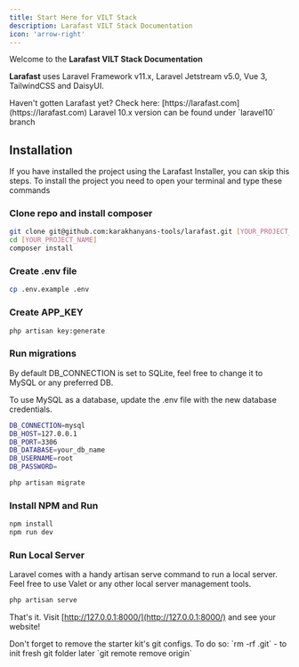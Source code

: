 ```yaml
---
title: Start Here for VILT Stack
description: Larafast VILT Stack Documentation
icon: 'arrow-right'
---
```


Welcome to the **Larafast VILT Stack Documentation**

**Larafast** uses Laravel Framework v11.x, Laravel Jetstream v5.0, Vue 3, TailwindCSS and DaisyUI.

<Tip>
Haven't gotten Larafast yet? Check here: [https://larafast.com](https://larafast.com)
</Tip>

<Warning>
Laravel 10.x version can be found under `laravel10` branch
</Warning>

## Installation

<Warning>
    If you have installed the project using the Larafast Installer, you can skip this steps.
</Warning>
To install the project you need to open your terminal and type these commands

### Clone repo and install composer

```bash
git clone git@github.com:karakhanyans-tools/larafast.git [YOUR_PROJECT_NAME]
cd [YOUR_PROJECT_NAME]
composer install
```

### Create .env file

```bash
cp .env.example .env
```

### Create APP_KEY

```bash
php artisan key:generate
```

### Run migrations

<Tip>
    By default DB_CONNECTION is set to SQLite, feel free to change it to MySQL or any preferred DB.
</Tip>

To use MySQL as a database, update the .env file with the new database credentials.

```bash .env
DB_CONNECTION=mysql
DB_HOST=127.0.0.1
DB_PORT=3306
DB_DATABASE=your_db_name
DB_USERNAME=root
DB_PASSWORD=
```

```bash
php artisan migrate
```

### Install NPM and Run

```bash
npm install
npm run dev
```

### Run Local Server

Laravel comes with a handy artisan serve command to run a local server. Feel free to use Valet or any other local server management tools.

```bash
php artisan serve
```

That's it. Visit [http://127.0.0.1:8000/](http://127.0.0.1:8000/) and see your website!

<Warning>
Don't forget to remove the starter kit's git configs. To do so: `rm -rf .git` - to init fresh git folder later `git remote remove origin`
</Warning>

